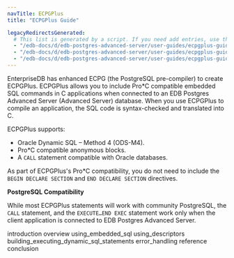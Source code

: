 ```yaml
---
navTitle: ECPGPlus
title: "ECPGPlus Guide"

legacyRedirectsGenerated:
  # This list is generated by a script. If you need add entries, use the `legacyRedirects` key.
  - "/edb-docs/d/edb-postgres-advanced-server/user-guides/ecpgplus-guide/13/index.html"
  - "/edb-docs/d/edb-postgres-advanced-server/user-guides/ecpgplus-guide/13/conclusion.html"
  - "/edb-docs/d/edb-postgres-advanced-server/user-guides/ecpgplus-guide/13/introduction.html"
---
```


EnterpriseDB has enhanced ECPG (the PostgreSQL pre-compiler) to create ECPGPlus. ECPGPlus allows you to include Pro\*C compatible embedded SQL commands in C applications when connected to an EDB Postgres Advanced Server (Advanced Server) database. When you use ECPGPlus to compile an application, the SQL code is syntax-checked and translated into C.

ECPGPlus supports:

-   Oracle Dynamic SQL – Method 4 (ODS-M4).
-   Pro\*C compatible anonymous blocks.
-   A `CALL` statement compatible with Oracle databases.

As part of ECPGPlus's Pro\*C compatibility, you do not need to include the `BEGIN DECLARE SECTION` and `END DECLARE SECTION` directives.

**PostgreSQL Compatibility**

While most ECPGPlus statements will work with community PostgreSQL, the `CALL` statement, and the `EXECUTE…END EXEC` statement work only when the client application is connected to EDB Postgres Advanced Server.

<div class="toctree" maxdepth="4">

introduction overview using_embedded_sql using_descriptors building_executing_dynamic_sql_statements error_handling reference conclusion

</div>
